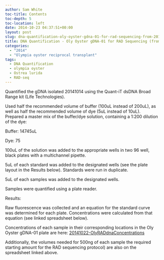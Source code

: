```yaml
---
author: Sam White
toc-title: Contents
toc-depth: 5
toc-location: left
date: 2014-10-23 04:37:51+00:00
layout: post
slug: dna-quantification-oly-oyster-gdna-01-for-rad-sequencing-from-20141014
title: DNA Quantification - Oly Oyster gDNA-01 for RAD Sequencing (from 20141014)
categories:
  - "2014"
  - "Olympia oyster reciprocal transplant"
tags:
  - DNA Quantification
  - olympia oyster
  - Ostrea lurida
  - RAD-seq
---
```


Quantified the gDNA isolated 20141014 using the Quant-iT dsDNA Broad Range kit (Life Technologies).

Used half the recommended volume of buffer (100uL instead of 200uL), as well as half the recommended volume of dye (5uL instead of 10uL). Prepared a master mix of the buffer/dye solution, containing a 1:200 dilution of the dye:

Buffer: 14745uL

Dye: 75

100uL of the solution was added to the appropriate wells in two 96 well, black plates with a multichannel pipette.

5uL of each standard was added to the designated wells (see the plate layout in the Results below). Standards were run in duplicate.

5uL of each samples was added to the designated wells.

Samples were quantified using a plate reader.

Results:

Raw fluorescence was collected and an equation for the standard curve was determined for each plate. Concentrations were calculated from that equation (see linked spreadsheet below).

Concentrations of each sample in their corresponding locations in the Oly Oyster gDNA-01 plate are here: [20141022-OlyRADdnaConcentrations](https://docs.google.com/spreadsheets/d/1ikRj2DEvkgIyogSGpl2V_6a64XDUyCSlwdQFO8Qv1no/edit?usp=sharing)

Additionally, the volumes needed for 500ng of each sample the required starting amount for the RAD sequencing protocol) are also on the spreadsheet linked above.
